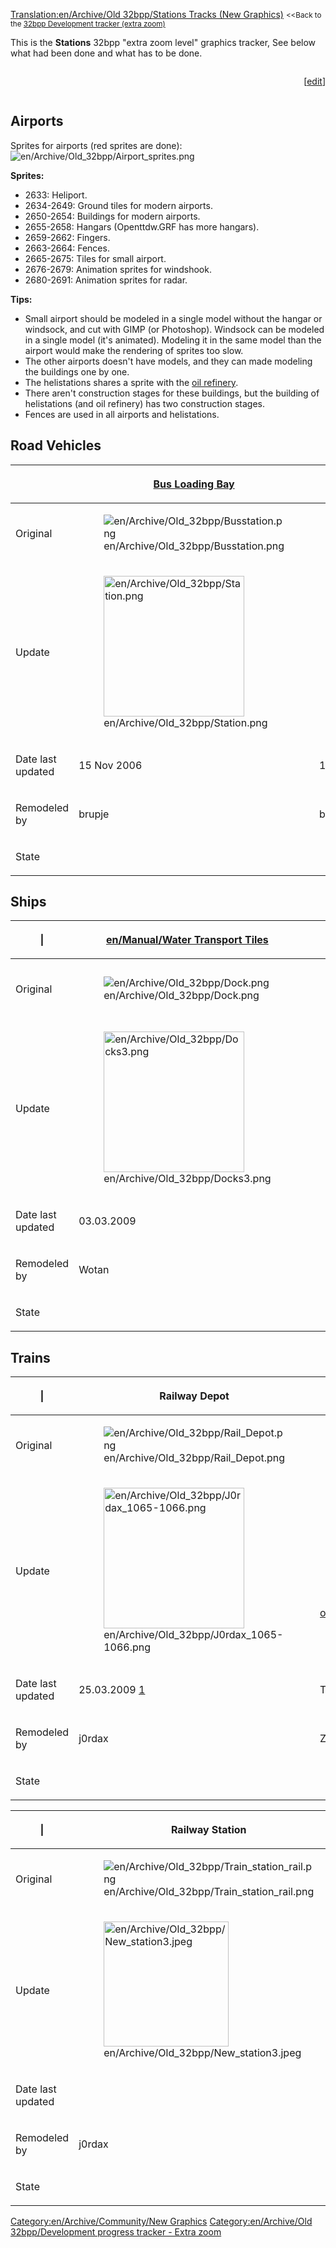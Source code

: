 [[Translation:en/Archive/Old 32bpp/Stations Tracks (New Graphics)]]
{{en/TOCleft}}
<small><<Back to the [[en/Archive/Old 32bpp/32bpp graphics development tracker (extra zoom)|32bpp Development tracker (extra zoom)]]</small>

This is the '''Stations''' 32bpp "extra zoom level" graphics tracker, See below what had been done and what has to be done.<br> 


<!-- please update the Progress bar after editing here: 
http://wiki.openttd.org/?title=Template:Progress_bar_32bpp_tracker&action=edit 
-->
<div><div style="display: table-cell; width:100%">{{en/Archive/Old 32bpp/Progress bar 32bpp tracker|stations tracks}}</div><div style="display: table-cell">[<span class="plainlinks">[http://wiki.openttd.org/?title=Template:Progress_bar_32bpp_tracker&action=edit edit]</span>]</div></div>


<onlyinclude>
==Airports==
Sprites for airports (red sprites are done):
[[File:en/Archive/Old 32bpp/Airport sprites.png]]

'''Sprites:'''
*2633: Heliport.
*2634-2649: Ground tiles for modern airports.
*2650-2654: Buildings for modern airports.
*2655-2658: Hangars (Openttdw.GRF has more hangars).
*2659-2662: Fingers.
*2663-2664: Fences.
*2665-2675: Tiles for small airport.
*2676-2679: Animation sprites for windshook.
*2680-2691: Animation sprites for radar.
'''Tips:'''
*Small airport should be modeled in a single model without the hangar or windsock, and cut with GIMP (or Photoshop). Windsock can be modeled in a single model (it's animated). Modeling it in the same model than the airport would make the rendering of sprites too slow.
*The other airports doesn't have models, and they can made modeling the buildings one by one.
*The helistations shares a sprite with the [[en/Archive/Old 32bpp/Industrial Buildings (New Graphics)#oil-refinery-copper|oil refinery]].
*There aren't construction stages for these buildings, but the building of helistations (and oil refinery) has two construction stages.
*Fences are used in all airports and helistations.


== Road Vehicles ==
{| border=1 style="background:#e7ebff;"
!  
! width=225|[[en/Manual/Loading Bays|Bus Loading Bay]]
! width=225|[[en/Manual/Loading Bays|Lorry Loading Bay]]
! width=225|[[en/Manual/Road vehicles]] [[en/Manual/Depots]]
|-
!Original
|[[File:en/Archive/Old 32bpp/Busstation.png]]
|[[File:en/Archive/Old 32bpp/Lorry.png]]
|[[File:en/Archive/Old 32bpp/Road Depot.png]]
|-
!Update
|[[File:en/Archive/Old 32bpp/Station.png|225px]]
|[[File:en/Archive/Old 32bpp/Truckstation sm.png|225px]]
|[[File:en/Archive/Old 32bpp/Depot 711.png|225px]]
|-
!Date last updated
|15 Nov 2006
|15 Nov 2006
|24 Nov 2006
|-
!Remodeled by
|brupje
|brupje
|brupje 
|-
!State
{{en/Archive/Old 32bpp/Done}}
{{en/Archive/Old 32bpp/Done}}
{{en/Archive/Old 32bpp/Done}}
|}


== Ships ==
{| border=1 style="background:#e7ebff;"
! | 
! width=225|[[en/Manual/Water Transport Tiles]]
! width=225|[[en/Manual/Ships|Ship]] Depot
|-
!Original
|[[File:en/Archive/Old 32bpp/Dock.png]]
|[[File:en/Archive/Old 32bpp/Ship yard.png]]
|-
!Update
|[[File:en/Archive/Old 32bpp/Docks3.png|225px]]
|
|-
!Date last updated
|03.03.2009
|
|-
!Remodeled by
|Wotan
| 
|-
!State
{{en/Archive/Old 32bpp/WIP}}
{{en/Archive/Old 32bpp/Unclaimed}}
|}

== Trains ==
{| border=1 style="background:#e7ebff;"
! | 
! width=225| Railway Depot
! width=225| Monorail Depot
! width=225| Maglev Depot
|-
!Original
|[[File:en/Archive/Old 32bpp/Rail Depot.png]]
|[[File:en/Archive/Old 32bpp/Monorail Depot.png]]
|[[File:en/Archive/Old 32bpp/Maglev Depot.png]]
|-
!Update
|[[File:en/Archive/Old 32bpp/J0rdax 1065-1066.png|225px]]
|[http://www.tt-forums.net/viewtopic.php?p=767343#p767343 other images][[File:en/Archive/Old 32bpp/Depot 7 (semi-colored) 4.png |center|150px]]
|[[File:en/Archive/Old 32bpp/Depot mag4 120.png|center|150px|]]
|-
!Date last updated
|25.03.2009 [http://www.tt-forums.net/viewtopic.php?p=775162#p775162]
|Tue Feb 24, 2009 7:21 pm
|10 May 2006
|-
!Remodeled by
|j0rdax
| ZxBiohazardZx
|ZxBiohazardZx
|-
!State
{{en/Archive/Old 32bpp/Done}}
{{en/Archive/Old 32bpp/Done}}
{{en/Archive/Old 32bpp/WIP}}
|}

{| border=1 style="background:#e7ebff;"
! | 
! width=225| Railway Station
! width=225| Monorail Station
! width=225| Maglev Station
|-
!Original
|[[File:en/Archive/Old 32bpp/Train station rail.png]]
|[[File:en/Archive/Old 32bpp/Train station monorail.png]]
|[[File:en/Archive/Old 32bpp/Train station maglev.png]]
|-
!Update
|[[File:en/Archive/Old 32bpp/New station3.jpeg|200px]]<!--[[File:Train station rail new.png]]-->
|
|
|-
!Date last updated
|
|
|
|-
!Remodeled by
|j0rdax
|
|
|-
!State
{{en/Archive/Old 32bpp/Done-details}}
{{en/Archive/Old 32bpp/Unclaimed}}
{{en/Archive/Old 32bpp/Unclaimed}}
|}</onlyinclude>


{{en/Archive/Old 32bpp/Navbox Graphics Development}}

[[Category:en/Archive/Community/New Graphics]][[Category:en/Archive/Old 32bpp/Development progress tracker - Extra zoom]]